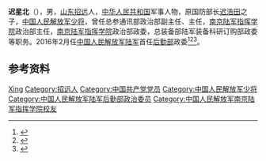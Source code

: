 '''迟星北'''（{{bd|1957年|9月|}}），男，[[山东|山东]][[招远|招远]]人，[[中华人民共和国|中华人民共和国]]军事人物，原国防部长[[迟浩田|迟浩田]]之子，[[中国人民解放军少将|中国人民解放军少将]]，曾任总参通讯部政治部副主任、主任，[[中国人民解放军陆军指挥学院|南京陆军指挥学院]]政治部主任，[[中国人民解放军陆军指挥学院|南京陆军指挥学院]]政治部政委，总装备部陆军装备科研订购部政委等职务。2016年2月任[[中国人民解放军陆军|中国人民解放军陆军]]首任[[中国人民解放军陆军后勤部|后勤部]]政委<ref>{{Cite web|title=原总装陆装科订部政委迟星北少将调任陆军后勤部政委|url=https://www.thepaper.cn/newsDetail_forward_1437101|accessdate=2021-02-05|work=澎湃新闻|archive-date=2020-06-04|archive-url=https://web.archive.org/web/20200604185141/http://www.thepaper.cn/newsDetail_forward_1437101|dead-url=no}}</ref><ref>{{cite web|url=http://www.thepaper.cn/newsDetail_forward_1437101|title=原总装陆装科订部政委迟星北少将调任陆军后勤部政委|publisher=澎湃新闻|accessdate=2016-02-04|archive-date=2016-03-05|archive-url=https://web.archive.org/web/20160305043257/http://www.thepaper.cn/newsDetail_forward_1437101|dead-url=no}}</ref><ref>{{cite news |url=https://www.hk01.com/兩岸/9593/遲浩田之子遲星北調任陸軍後勤部政委 |title=遲浩田之子遲星北調任陸軍後勤部政委 |author=陳遠東 |date=2016-02-29 |accessdate=2017-04-24 |publisher=[[香港01|香港01]] |language=zh-hant |archive-date=2016-03-03 |archive-url=https://web.archive.org/web/20160303005338/http://www.hk01.com/%E5%85%A9%E5%B2%B8/9593/%E9%81%B2%E6%B5%A9%E7%94%B0%E4%B9%8B%E5%AD%90%E9%81%B2%E6%98%9F%E5%8C%97%E8%AA%BF%E4%BB%BB%E9%99%B8%E8%BB%8D%E5%BE%8C%E5%8B%A4%E9%83%A8%E6%94%BF%E5%A7%94 |dead-url=no }}</ref>。

== 参考资料 ==
{{reflist}}

{{先辈曾任党和国家领导人的中华人民共和国高级干部}}

{{Authority control}}
{{DEFAULTSORT:Chi迟}}
[[Category:迟姓|Xing]]
[[Category:招远人|Category:招远人]]
[[Category:中国共产党党员|Category:中国共产党党员]]
[[Category:中国人民解放军少将|Category:中国人民解放军少将]]
[[Category:中国人民解放军陆军后勤部政治委员|Category:中国人民解放军陆军后勤部政治委员]]
[[Category:中国人民解放军南京陆军指挥学院校友|Category:中国人民解放军南京陆军指挥学院校友]]

{{中国人物小作品}}